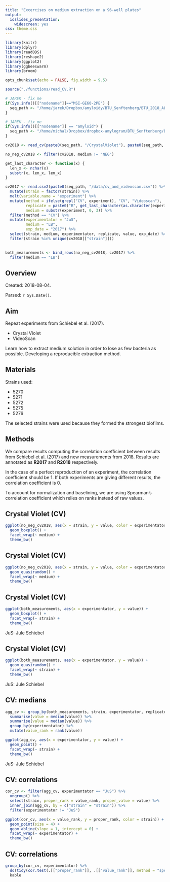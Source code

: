 ```yaml
---
title: "Excercises on medium extraction on a 96-well plates"
output: 
  ioslides_presentation: 
    widescreen: yes
css: theme.css
---
```



```r
library(knitr)
library(dplyr)
library(readODS)
library(reshape2)
library(ggplot2)
library(ggbeeswarm)
library(broom)

opts_chunk$set(echo = FALSE, fig.width = 9.5)

source("./functions/read_CV.R")

# JAREK - fix me
if(Sys.info()[["nodename"]]=="MSI-GE60-2PE") {
  seq_path <- "/home/jarek/Dropbox/amyloidy/BTU_Senftenberg/BTU_2018_AL-DK-JS"
}

# JAREK - fix me
if(Sys.info()[["nodename"]] == "amyloid") {
  seq_path <- "/home/michal/Dropbox/dropbox-amylogram/BTU_Senftenberg/BTU_2018_AL-DK-JS/CrystalViolet/"
}

cv2018 <- read_cv(paste0(seq_path, "/CrystalViolet"), paste0(seq_path, "/96_plate-scheme/"))

no_neg_cv2018 <- filter(cv2018, medium != "NEG")

get_last_character <- function(x) {
  len_x <- nchar(x)
  substr(x, len_x, len_x)
}

cv2017 <- read.csv2(paste0(seq_path, "/data/cv_and_videoscan.csv")) %>% 
  mutate(strain = factor(strain)) %>% 
  melt(variable.name = "experiment") %>% 
  mutate(method = ifelse(grepl("CV", experiment), "CV", "Videoscan"),
         replicate = paste0("R", get_last_character(as.character(experiment))),
         medium = substr(experiment, 0, 3)) %>% 
  filter(method == "CV") %>% 
  mutate(experimentator = "JuS",
         medium = "LB",
         exp_date = "2017") %>% 
  select(strain, medium, experimentator, replicate, value, exp_date) %>% 
  filter(strain %in% unique(cv2018[["strain"]]))
  

both_measurements <- bind_rows(no_neg_cv2018, cv2017) %>% 
  filter(medium == "LB") 


```

## Overview

Created: 2018-08-04.

Parsed: `r Sys.Date()`.

## Aim 

Repeat experiments from Schiebel et al. (2017).

- Crystal Violet
- VideoScan

Learn how to extract medium solution in order to lose as few bacteria as possible.
Developing a reproducible extraction method.

## Materials

Strains used:

- 5270
- 5271
- 5272
- 5275
- 5276

The selected strains were used because they formed the strongest biofilms. 

## Methods

We compare results computing the correlation coefficient between results from Schiebel et al. (2017) and new measurements from 2018. Results are annotated as **R2017** and **R2018** respectively. 

In the case of a perfect reproduction of an experiment, the correlation coefficient should be 1. If both experiments are giving different results, the correlation coefficient is 0.

To account for normalization and baselining, we are using Spearman's correlation coefficient which relies on ranks instead of raw values.

## Crystal Violet (CV)

```r
ggplot(no_neg_cv2018, aes(x = strain, y = value, color = experimentator)) +
  geom_boxplot() +
  facet_wrap(~ medium) +
  theme_bw()
```


## Crystal Violet (CV)

```r
ggplot(no_neg_cv2018, aes(x = strain, y = value, color = experimentator)) +
  geom_quasirandom() +
  facet_wrap(~ medium) +
  theme_bw()
```


## Crystal Violet (CV)

```r
ggplot(both_measurements, aes(x = experimentator, y = value)) +
  geom_boxplot() +
  facet_wrap(~ strain) +
  theme_bw()
```

JuS: Jule Schiebel

## Crystal Violet (CV)

```r
ggplot(both_measurements, aes(x = experimentator, y = value)) +
  geom_quasirandom() +
  facet_wrap(~ strain) +
  theme_bw()
```

JuS: Jule Schiebel

## CV: medians

```r
agg_cv <- group_by(both_measurements, strain, experimentator, replicate) %>% 
  summarise(value = median(value)) %>% 
  summarise(value = median(value)) %>% 
  group_by(experimentator) %>% 
  mutate(value_rank = rank(value))

ggplot(agg_cv, aes(x = experimentator, y = value)) +
  geom_point() +
  facet_wrap(~ strain) +
  theme_bw()
```

JuS: Jule Schiebel

## CV: correlations

```r
 
cor_cv <- filter(agg_cv, experimentator == "JuS") %>% 
  ungroup() %>% 
  select(strain, proper_rank = value_rank, proper_value = value) %>% 
  inner_join(agg_cv, by = c("strain" = "strain")) %>% 
  filter(experimentator != "JuS") 

ggplot(cor_cv, aes(x = value_rank, y = proper_rank, color = strain)) +
  geom_point(size = 4) +
  geom_abline(slope = 1, intercept = 0) +
  facet_wrap(~ experimentator) +
  theme_bw()

```

## CV: correlations

```r
 
group_by(cor_cv, experimentator) %>% 
  do(tidy(cor.test(.[["proper_rank"]], .[["value_rank"]], method = "spearman"))) %>% 
  kable

```

